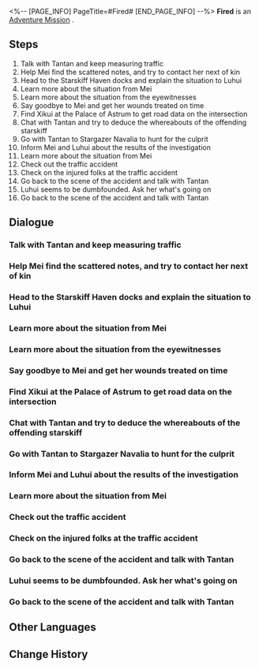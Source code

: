 <%-- [PAGE_INFO]
PageTitle=#Fired#
[END_PAGE_INFO] --%>
{{Stub|Dialogue, characters, and location(s)}}
{{Mission Infobox
|id            = 2020302
|title         = 
|image         = Mission Fired.png
|type          = Adventure
|event_name    = 
|chapter       = 
|requirements  = [[Adventure Mission]] ''[[Fired]]'' completed
|summary       = <!--official mission summary from Fate's Atlas-->
|characters    = <!--characters that appear in this mission-->
|startLocation = <!--location as it intially appears on the mission screen-->
|world         = <!--i.e. Penacony-->
|area          = <!--i.e. A Child's Dream-->
|prev          = 
|next          = 
|exp           = 250
|credits       = 15000
|stellarJade   = 
|other         = {{Card List|Refined Aether*1;Strale*25|delim=;}}
}}
'''Fired''' is an [[Adventure Mission]]<!--in [world]-->.

==Steps==
# Talk with Tantan and keep measuring traffic
# Help Mei find the scattered notes, and try to contact her next of kin
# Head to the Starskiff Haven docks and explain the situation to Luhui
# Learn more about the situation from Mei
# Learn more about the situation from the eyewitnesses
# Say goodbye to Mei and get her wounds treated on time
# Find Xikui at the Palace of Astrum to get road data on the intersection
# Chat with Tantan and try to deduce the whereabouts of the offending starskiff
# Go with Tantan to Stargazer Navalia to hunt for the culprit
# Inform Mei and Luhui about the results of the investigation
# Learn more about the situation from Mei
# Check out the traffic accident
# Check on the injured folks at the traffic accident
# Go back to the scene of the accident and talk with Tantan
# Luhui seems to be dumbfounded. Ask her what's going on
# Go back to the scene of the accident and talk with Tantan

<!--
==Gameplay Notes==

--><!--
==Trial Character==

-->
==Dialogue==
{{Stub Dialogue}}
===Talk with Tantan and keep measuring traffic===
{{Mission Description|type=adventure|location=<!--to be added-->|You join Tantan's Xianzhou Speed Tester trial program. Despite Xianzhou's cutting-edge technology, this kind of activity is still needed to foster safety awareness. Tantan hopes you can test it again.}}
{{Dialogue Start}}
:{{tx}}
{{Dialogue End}}

===Help Mei find the scattered notes, and try to contact her next of kin===
{{Mission Description|type=adventure|location=<!--to be added-->|update|Mei doesn't have a jade abacus and can't answer your questions &mdash; she just wants to get the notes back. Perhaps there're some contact details on the notes and you can use them to contact her next of kin?}}
{{Dialogue Start}}
:{{tx}}
{{Dialogue End}}

===Head to the Starskiff Haven docks and explain the situation to Luhui===
{{Mission Description|type=adventure|location=<!--to be added-->|update|Mei's been carted off by the Alchemy Commission apothecary paramedics and Luhui, who only just got the news, rushed over from work to Starskiff Haven. Luhui wants to meet with you again to express her thanks.}}
{{Dialogue Start}}
:{{tx}}
{{Dialogue End}}

===Learn more about the situation from Mei===
{{Mission Description|type=adventure|location=<!--to be added-->|update|Luhui tells you that Mei snuck out of the apothecary to retrieve her notes... You've got some notes with you. Hand them over to Mei.}}
{{Dialogue Start}}
:{{tx}}
{{Dialogue End}}

===Learn more about the situation from the eyewitnesses===
{{Mission Description|type=adventure|location=<!--to be added-->|update|You fail to get anything useful out of Mei and have to ask the other witnesses. Look around the scene of the accident. Someone must have found some pertinent clues.}}
{{Dialogue Start}}
:{{tx}}
{{Dialogue End}}

===Say goodbye to Mei and get her wounds treated on time===
{{Mission Description|type=adventure|location=<!--to be added-->|update|Mei has gotten back the notes she was fretting about, so she had better get back to the apothecary for a full check-up. Speaking of which, Luhui told you she was planning on firing Mei. Should you tell her?}}
{{Dialogue Start}}
:{{tx}}
{{Dialogue End}}

===Find Xikui at the Palace of Astrum to get road data on the intersection===
{{Mission Description|type=adventure|location=<!--to be added-->|update|Tantan mentions that the Palace of Astrum had extracted very important data from the cycranes at the intersection. Combined with the on-site witness testimony, it might pinpoint the whereabouts of the starskiff that caused the accident.}}
{{Dialogue Start}}
:{{tx}}
{{Dialogue End}}

===Chat with Tantan and try to deduce the whereabouts of the offending starskiff===
{{Mission Description|type=adventure|location=<!--to be added-->|update|Xikui shows you footage from the cycranes, and it's difficult to tell which starskiff was at fault from these images alone. Go over the testimonials with Tantan once again, and deduce the true culprit.}}
{{Dialogue Start}}
:{{tx}}
{{Dialogue End}}

===Go with Tantan to Stargazer Navalia to hunt for the culprit===
{{Mission Description|type=adventure|location=<!--to be added-->|update|By lining up the footage with the testimonials, you and Tantan deduce that the offending starskiff was heading to Stargazer Navalia. The suspect was using an illegally-modded engine and headed back to Stargazer Navalia for repairs... Mosey over and arrest ourselves a perpetrator.}}
{{Dialogue Start}}
:{{tx}}
{{Dialogue End}}

===Inform Mei and Luhui about the results of the investigation===
{{Mission Description|type=adventure|location=<!--to be added-->|update|The suspect has been taken away by Tantan, and the follow-up work is well underway. Go and tell Mei and Luhui the good news. Now that the dust has settled, Luhui should also make up her mind about whether she will fire Mei.}}
{{Dialogue Start}}
:{{tx}}
{{Dialogue End}}

===Learn more about the situation from Mei===
{{Mission Description|type=adventure|location=<!--to be added-->|update|Luhui tells you that Mei snuck out of the apothecary to retrieve her notes... You've got some notes with you. Hand them over to Mei.}}
{{Dialogue Start}}
:{{tx}}
{{Dialogue End}}

===Check out the traffic accident===
{{Mission Description|type=adventure|location=<!--to be added-->|update|Just when you think this is going to be a normal shift, an accident happens. A speeding starskiff bolts along the lanes, hits another vehicle, then escapes... Hurry to the scene of the accident to see if anyone needs help.}}
{{Dialogue Start}}
:{{tx}}
{{Dialogue End}}

===Check on the injured folks at the traffic accident===
{{Mission Description|type=adventure|location=<!--to be added-->|update|Tantan decides to split up with you. He dashes off to chase the speeding starskiff, and you are tasked with looking after the wounded. Healers from the Alchemy Commission apothecary are on their way over. Speak with the wounded and see if you can contact their next of kin.}}
{{Dialogue Start}}
:{{tx}}
{{Dialogue End}}

===Go back to the scene of the accident and talk with Tantan===
{{Mission Description|type=adventure|location=<!--to be added-->|update|Tantan never caught up with the culprit, and could only return to the scene of the accident to interview witnesses. And that stubborn Mei seems to have escaped from the Alchemy Commission apothecary to somehow return to Starskiff Haven. Is she really feeling okay?}}
{{Dialogue Start}}
:{{tx}}
{{Dialogue End}}

===Luhui seems to be dumbfounded. Ask her what's going on===
{{Mission Description|type=adventure|location=<!--to be added-->|update|Luhui had already decided to fire Mei, but Mei was unfazed and was even worried that Luhui won't be able to look after herself. Luhui seemed stunned, probably from shock. Go ask her what's going on.}}
{{Dialogue Start}}
:{{tx}}
{{Dialogue End}}

===Go back to the scene of the accident and talk with Tantan===
{{Mission Description|type=adventure|location=<!--to be added-->|update|Tantan never caught up with the culprit, and could only return to the scene of the accident to interview witnesses. And that stubborn Mei seems to have escaped from the Alchemy Commission apothecary to somehow return to Starskiff Haven. Is she really feeling okay?}}
{{Dialogue Start}}
:{{tx}}
{{Dialogue End}}

==Other Languages==
{{Other Languages
|en   = Fired
|zhs  = 解雇
|zht  = 解雇
|ja   = 解雇
|ko   = 해고
|es   = Estás despedida
|fr   = Licenciement
|ru   = Увольнение
|th   = ไล่ออก
|vi   = Sa Thải
|de   = Gefeuert
|id   = Pemecatan
|pt   = Demissão
}}

==Change History==
{{Change History|1.0}}
